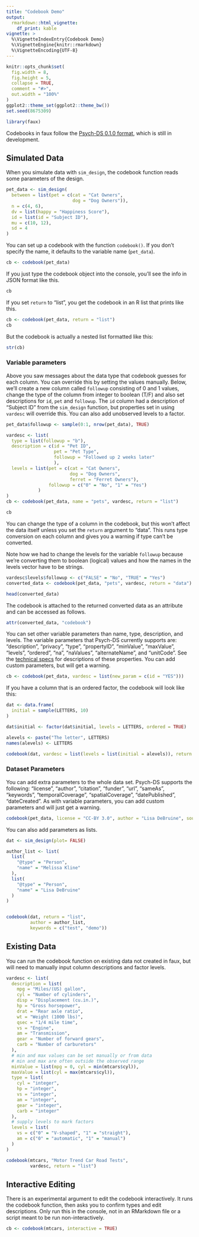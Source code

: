```yaml
---
title: "Codebook Demo"
output: 
  rmarkdown::html_vignette:
    df_print: kable
vignette: >
  %\VignetteIndexEntry{Codebook Demo}
  %\VignetteEngine{knitr::rmarkdown}
  %\VignetteEncoding{UTF-8}
---
```


```r
knitr::opts_chunk$set(
  fig.width = 8,
  fig.height = 5,
  collapse = TRUE,
  comment = "#>",
  out.width = "100%"
)
ggplot2::theme_set(ggplot2::theme_bw())
set.seed(8675309)
```

```r
library(faux)
```

Codebooks in faux follow the [Psych-DS 0.1.0 format](https://docs.google.com/document/d/1u8o5jnWk0Iqp_J06PTu5NjBfVsdoPbBhstht6W0fFp0/edit), which is still in development.

## Simulated Data

When you simulate data with `sim_design`, the codebook function reads some parameters of the design.

```r
pet_data <- sim_design(
  between = list(pet = c(cat = "Cat Owners", 
                         dog = "Dog Owners")),
  n = c(4, 6),
  dv = list(happy = "Happiness Score"),
  id = list(id = "Subject ID"),
  mu = c(10, 12),
  sd = 4
)
```

You can set up a codebook with the function `codebook()`. If you don't specify the name, it defaults to the variable name (`pet_data`).  

```r
cb <- codebook(pet_data)
```

If you just type the codebook object into the console, you'll see the info in JSON format like this.

```r
cb
```

If you set `return` to "list", you get the codebook in an R list that prints like this.

```r
cb <- codebook(pet_data, return = "list")
cb
```

But the codebook is actually a nested list formatted like this:

```r
str(cb)
```

### Variable parameters

Above you saw messages about the data type that codebook guesses for each column. You can override this by setting the values manually. Below, we'll create a new column called `followup` consisting of 0 and 1 values, change the type of the column from integer to boolean (T/F) and also set descriptions for `id`, `pet` and `followup`. The `id` column had a description of "Subject ID" from the `sim_design` function, but properties set in using `vardesc` will override this. You can also add unobserved levels to a factor.

```r

pet_data$followup <- sample(0:1, nrow(pet_data), TRUE)

vardesc <- list(
  type = list(followup = "b"),
  description = c(id = "Pet ID",
                  pet = "Pet Type",
                  followup = "Followed up 2 weeks later"
                  ),
  levels = list(pet = c(cat = "Cat Owners",
                        dog = "Dog Owners", 
                        ferret = "Ferret Owners"),
                followup = c("0" = "No", "1" = "Yes")
            )
)
cb <- codebook(pet_data, name = "pets", vardesc, return = "list")

cb
```

You can change the type of a column in the codebook, but this won't affect the data itself unless you set the `return` argument to "data". This runs type conversion on each column and gives you a warning if type can't be converted.  

Note how we had to change the levels for the variable `followup` because we're converting them to boolean (logical) values and how the names in the levels vector have to be strings.

```r
vardesc$levels$followup <- c("FALSE" = "No", "TRUE" = "Yes")
converted_data <- codebook(pet_data, "pets", vardesc, return = "data")

head(converted_data)
```

The codebook is attached to the returned converted data as an attribute and can be accessed as follows.

```r
attr(converted_data, "codebook")
```


You can set other variable parameters than name, type, description, and levels. The variable parameters that Psych-DS currently supports are: "description", "privacy", "type", "propertyID", "minValue", "maxValue", "levels", "ordered", "na", "naValues", "alternateName", and "unitCode". See the [technical specs](https://docs.google.com/document/d/1u8o5jnWk0Iqp_J06PTu5NjBfVsdoPbBhstht6W0fFp0/edit) for descriptions of these properties. You can add custom parameters, but will get a warning.

```r
cb <- codebook(pet_data, vardesc = list(new_param = c(id = "YES")))
```

If you have a column that is an ordered factor, the codebook will look like this:

```r
dat <- data.frame(
  initial = sample(LETTERS, 10)
)

dat$initial <- factor(dat$initial, levels = LETTERS, ordered = TRUE)

alevels <- paste("The letter", LETTERS)
names(alevels) <- LETTERS

codebook(dat, vardesc = list(levels = list(initial = alevels)), return = "list")
```


### Dataset Parameters

You can add extra parameters to the whole data set. Psych-DS supports the following: "license", "author", "citation", "funder", "url", "sameAs", "keywords", "temporalCoverage", "spatialCoverage", "datePublished", "dateCreated". As with variable parameters, you can add custom parameters and will just get a warning. 

```r
codebook(pet_data, license = "CC-BY 3.0", author = "Lisa DeBruine", source = "faux")
```

You can also add parameters as lists.
```r
dat <- sim_design(plot= FALSE)

author_list <- list(
  list(
    "@type" = "Person",
    "name" = "Melissa Kline"
  ),
  list(
    "@type" = "Person",
    "name" = "Lisa DeBruine"
  )
)


codebook(dat, return = "list", 
         author = author_list,
         keywords = c("test", "demo"))
```


## Existing Data

You can run the codebook function on existing data not created in faux, but will need to manually input column descriptions and factor levels.

```r

vardesc <- list(
  description = list(
    mpg = "Miles/(US) gallon",
    cyl = "Number of cylinders",
    disp = "Displacement (cu.in.)",
    hp = "Gross horsepower",
    drat = "Rear axle ratio",
    wt = "Weight (1000 lbs)",
    qsec = "1/4 mile time",
    vs = "Engine",
    am = "Transmission",
    gear = "Number of forward gears",
    carb = "Number of carburetors"
  ),
  # min and max values can be set manually or from data
  # min and max are often outside the observed range
  minValue = list(mpg = 0, cyl = min(mtcars$cyl)),
  maxValue = list(cyl = max(mtcars$cyl)),
  type = list(
    cyl = "integer",
    hp = "integer",
    vs = "integer",
    am = "integer", 
    gear = "integer",
    carb = "integer"
  ),
  # supply levels to mark factors
  levels = list(
    vs = c("0" = "V-shaped", "1" = "straight"),
    am = c("0" = "automatic", "1" = "manual")
  )
)

codebook(mtcars, "Motor Trend Car Road Tests", 
         vardesc, return = "list")
```

## Interactive Editing

There is an experimental argument to edit the codebook interactively. It runs the codebook function, then asks you to confirm types and edit descriptions. Only run this in the console, not in an RMarkdown file or a script meant to be run non-interactively.

```r

cb <- codebook(mtcars, interactive = TRUE)

```

